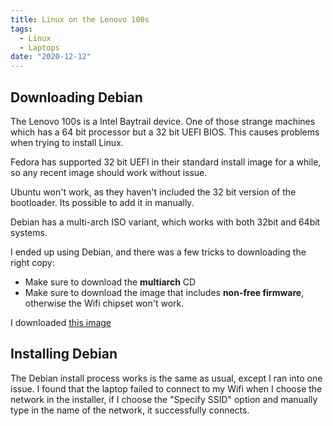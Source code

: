 ```yaml
---
title: Linux on the Lenovo 100s
tags:
  - Linux
  - Laptops
date: "2020-12-12"
---
```


## Downloading Debian

The Lenovo 100s is a Intel Baytrail device. One of those strange machines which has a 64 bit processor but a 32 bit UEFI BIOS.
This causes problems when trying to install Linux.

Fedora has supported 32 bit UEFI in their standard install image for a while, so any recent image should work without issue.

Ubuntu won't work, as they haven't included the 32 bit version of the bootloader. Its possible to add it in manually.

Debian has a multi-arch ISO variant, which works with both 32bit and 64bit systems.

I ended up using Debian, and there was a few tricks to downloading the right copy:

- Make sure to download the **multiarch** CD
- Make sure to download the image that includes **non-free firmware**, otherwise the Wifi chipset won't work.

I downloaded [this image](https://cdimage.debian.org/cdimage/unofficial/non-free/cd-including-firmware/current/multi-arch/iso-cd/)

## Installing Debian

The Debian install process works is the same as usual, except I ran into one issue.
I found that the laptop failed to connect to my Wifi when I choose the network in the installer, if I choose the "Specify SSID" option and manually type in the name of the network, it successfully connects.
